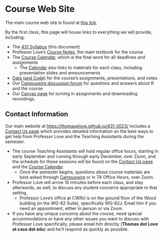 # Course Web Site

The main course web site is found at [this link](https://thomaselove.github.io/431-2023/). 

By the first class, this page will house links to everything we will provide, including:

- The [431 Syllabus](https://thomaselove.github.io/431-syllabus-2023/) (this document)
- Professor Love's [Course Notes](https://thomaselove.github.io/431-notes/), the main textbook for the course
- The [Course Calendar](https://thomaselove.github.io/431-2023/calendar.html), which is the final word for all deadlines and assignments
    - The [Calendar](https://thomaselove.github.io/431-2023/calendar.html) also links to materials for each class, including presentation slides and announcements
- [Data (and Code)](https://github.com/THOMASELOVE/431-data) for the course's assignments, presentations, and notes
- Our [Campuswire discussion forum](https://thomaselove.github.io/431-2023/campuswire.html) for questions and answers about R and the course
- Our [Canvas page](https://canvas.case.edu) for turning in assignments and downloading recordings.

## Contact Information

Our main website at <https://thomaselove.github.io/431-2023/> includes a [Contact Us page](https://thomaselove.github.io/431-2023/contact.html) which provides detailed information on the best ways to get help from Professor Love and the Teaching Assistants during the semester.

- The course Teaching Assistants will hold regular office hours, starting in early September and running through early December, over Zoom, and the schedule for these sessions will be found on the [Contact Us page](https://thomaselove.github.io/431-2023/contact.html) and the [Course Calendar](https://thomaselove.github.io/431-2023/calendar.html).
  - Once the semester begins, questions about course materials are best asked through [Campuswire](https://thomaselove.github.io/431-2023/campuswire.html) or in TA Office Hours, over Zoom.
- Professor Love will arrive 10 minutes before each class, and stay afterwards, as well, to discuss any student concerns appropriate to that setting.
  - Professor Love's office at CWRU is on the ground floor of the Wood building (in the WG-82 Suite), specifically WG-82J. Email him if you need an appointment, either in person or via Zoom.
- If you have any unique concerns about the course, need special accommodations or have any other issues you want to discuss with Professor Love specifically, please email him directly (**Thomas dot Love at case dot edu**) and he'll respond as quickly as possible.

